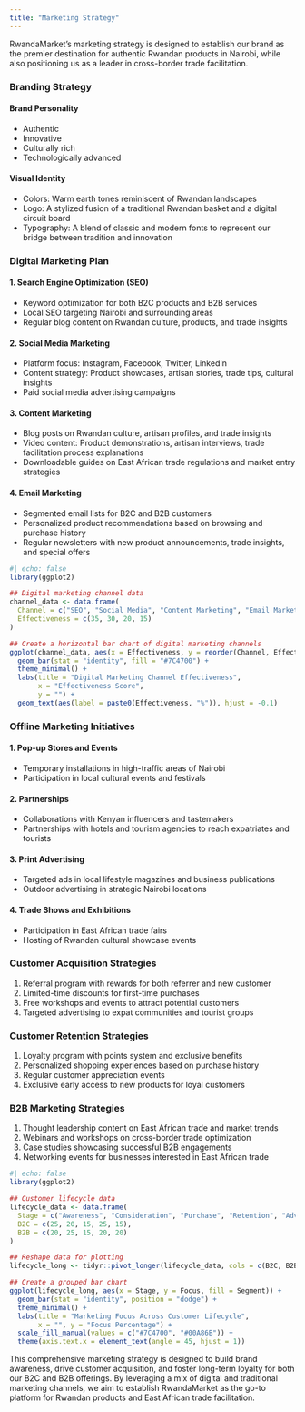 ```yaml
---
title: "Marketing Strategy"
---
```


RwandaMarket's marketing strategy is designed to establish our brand as the premier destination for authentic Rwandan products in Nairobi, while also positioning us as a leader in cross-border trade facilitation.

### Branding Strategy

#### Brand Personality
- Authentic
- Innovative
- Culturally rich
- Technologically advanced

#### Visual Identity
- Colors: Warm earth tones reminiscent of Rwandan landscapes
- Logo: A stylized fusion of a traditional Rwandan basket and a digital circuit board
- Typography: A blend of classic and modern fonts to represent our bridge between tradition and innovation

### Digital Marketing Plan

#### 1. Search Engine Optimization (SEO)
- Keyword optimization for both B2C products and B2B services
- Local SEO targeting Nairobi and surrounding areas
- Regular blog content on Rwandan culture, products, and trade insights

#### 2. Social Media Marketing
- Platform focus: Instagram, Facebook, Twitter, LinkedIn
- Content strategy: Product showcases, artisan stories, trade tips, cultural insights
- Paid social media advertising campaigns

#### 3. Content Marketing
- Blog posts on Rwandan culture, artisan profiles, and trade insights
- Video content: Product demonstrations, artisan interviews, trade facilitation process explanations
- Downloadable guides on East African trade regulations and market entry strategies

#### 4. Email Marketing
- Segmented email lists for B2C and B2B customers
- Personalized product recommendations based on browsing and purchase history
- Regular newsletters with new product announcements, trade insights, and special offers

```r
#| echo: false
library(ggplot2)

## Digital marketing channel data
channel_data <- data.frame(
  Channel = c("SEO", "Social Media", "Content Marketing", "Email Marketing"),
  Effectiveness = c(35, 30, 20, 15)
)

## Create a horizontal bar chart of digital marketing channels
ggplot(channel_data, aes(x = Effectiveness, y = reorder(Channel, Effectiveness))) +
  geom_bar(stat = "identity", fill = "#7C4700") +
  theme_minimal() +
  labs(title = "Digital Marketing Channel Effectiveness",
       x = "Effectiveness Score",
       y = "") +
  geom_text(aes(label = paste0(Effectiveness, "%")), hjust = -0.1)
```

### Offline Marketing Initiatives

#### 1. Pop-up Stores and Events
- Temporary installations in high-traffic areas of Nairobi
- Participation in local cultural events and festivals

#### 2. Partnerships
- Collaborations with Kenyan influencers and tastemakers
- Partnerships with hotels and tourism agencies to reach expatriates and tourists

#### 3. Print Advertising
- Targeted ads in local lifestyle magazines and business publications
- Outdoor advertising in strategic Nairobi locations

#### 4. Trade Shows and Exhibitions
- Participation in East African trade fairs
- Hosting of Rwandan cultural showcase events

### Customer Acquisition Strategies

1. Referral program with rewards for both referrer and new customer
2. Limited-time discounts for first-time purchases
3. Free workshops and events to attract potential customers
4. Targeted advertising to expat communities and tourist groups

### Customer Retention Strategies

1. Loyalty program with points system and exclusive benefits
2. Personalized shopping experiences based on purchase history
3. Regular customer appreciation events
4. Exclusive early access to new products for loyal customers

### B2B Marketing Strategies

1. Thought leadership content on East African trade and market trends
2. Webinars and workshops on cross-border trade optimization
3. Case studies showcasing successful B2B engagements
4. Networking events for businesses interested in East African trade

```r
#| echo: false
library(ggplot2)

## Customer lifecycle data
lifecycle_data <- data.frame(
  Stage = c("Awareness", "Consideration", "Purchase", "Retention", "Advocacy"),
  B2C = c(25, 20, 15, 25, 15),
  B2B = c(20, 25, 15, 20, 20)
)

## Reshape data for plotting
lifecycle_long <- tidyr::pivot_longer(lifecycle_data, cols = c(B2C, B2B), names_to = "Segment", values_to = "Focus")

## Create a grouped bar chart
ggplot(lifecycle_long, aes(x = Stage, y = Focus, fill = Segment)) +
  geom_bar(stat = "identity", position = "dodge") +
  theme_minimal() +
  labs(title = "Marketing Focus Across Customer Lifecycle",
       x = "", y = "Focus Percentage") +
  scale_fill_manual(values = c("#7C4700", "#00A86B")) +
  theme(axis.text.x = element_text(angle = 45, hjust = 1))
```

This comprehensive marketing strategy is designed to build brand awareness, drive customer acquisition, and foster long-term loyalty for both our B2C and B2B offerings. By leveraging a mix of digital and traditional marketing channels, we aim to establish RwandaMarket as the go-to platform for Rwandan products and East African trade facilitation.


